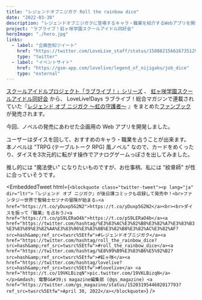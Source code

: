 ```yaml
---
title: "レジェンドオブニジガク Roll the rainbow dice"
date: "2022-03-30"
description: "レジェンドオブニジガクに登場するキャラ・職業を紹介するWebアプリを開発しました。"
project: "ラブライブ！虹ヶ咲学園スクールアイドル同好会"
heroImage: "./hero.jpg"
links:
  - label: "企画告知ツイート"
    href: "https://twitter.com/LoveLive_staff/status/1508821566167351297?s=20&t=FI8q3-lR7xyf9YvSe72VBg"
    type: "twitter"
  - label: "イベントサイト"
    href: "https://gsm-app.com/lovelive/legend_of_nijigaku/job_dice"
    type: "external"
---
```



[スクールアイドルプロジェクト「ラブライブ！」シリーズ](https://lovelive-anime.jp/) 、 [虹ヶ咲学園スクールアイドル同好会](https://www.lovelive-anime.jp/nijigasaki/) から、
LoveLive!Days ラブライブ！総合マガジンで連載されていた『[レジェンド オブ ニジガク ～虹の守護者～](http://gs.dengeki.com/news/150261/) 』をまとめた[ファンブック](https://www.kadokawa.co.jp/product/322202000957/) が発売されます。

今回、ノベルの発売にあわせた企画用の Web アプリを開発しました。

ユーザーはダイスを回して、おすすめのキャラ・職業を占うことが出来ます。
本ノベルは "TRPG (テーブルトーク RPG) 風ノベル" なので、カードをめくったり、ダイスを3次元的に転がす操作でアナログゲームっぽさを出してみました。

推し的には "魔法使い" になりたいものですが、お仕事柄、私には "紋章師" が性に合っていそうです。

<EmbeddedTweet html={`<blockquote class="twitter-tweet"><p lang="ja" dir="ltr">『レジェンド オブ ニジガク』が後日譚コミックも収録して発売中！<br>ファンタジー世界で聖騎士セツナの冒険が始まる⚔<a href="https://t.co/yDuxp5G2N2">https://t.co/yDuxp5G2N2</a><br><br>ダイスを振って『職業』を占おう♪<a href="https://t.co/pS9LERaO4b">https://t.co/pS9LERaO4b</a><a href="https://twitter.com/hashtag/%E3%83%AC%E3%82%B8%E3%82%A7%E3%83%B3%E3%83%89%E3%82%AA%E3%83%96%E3%83%8B%E3%82%B8%E3%82%AC%E3%82%AF?src=hash&amp;ref_src=twsrc%5Etfw">#レジェンドオブニジガク</a><a href="https://twitter.com/hashtag/roll_the_rainbow_dice?src=hash&amp;ref_src=twsrc%5Etfw">#roll_the_rainbow_dice</a><a href="https://twitter.com/hashtag/%E8%99%B9%E3%83%B6%E5%92%B2?src=hash&amp;ref_src=twsrc%5Etfw">#虹ヶ咲</a><a href="https://twitter.com/hashtag/lovelive?src=hash&amp;ref_src=twsrc%5Etfw">#lovelive</a> <a href="https://t.co/19VKLBizqN">pic.twitter.com/19VKLBizqN</a></p>&mdash; 電撃G&#39;s magazine編集部 (@gs_magazine) <a href="https://twitter.com/gs_magazine/status/1520319544602017793?ref_src=twsrc%5Etfw">April 30, 2022</a></blockquote>`} />
